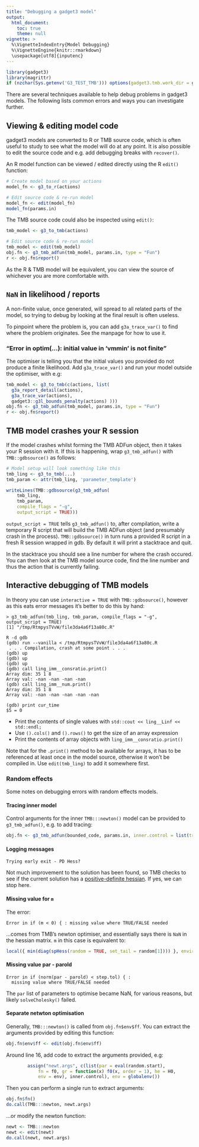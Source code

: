 ```yaml
---
title: "Debugging a gadget3 model"
output:
  html_document:
    toc: true
    theme: null
vignette: >
  %\VignetteIndexEntry{Model Debugging}
  %\VignetteEngine{knitr::rmarkdown}
  \usepackage[utf8]{inputenc}
---
```


```r
library(gadget3)
library(magrittr)
if (nzchar(Sys.getenv('G3_TEST_TMB'))) options(gadget3.tmb.work_dir = gadget3:::vignette_base_dir('work_dir'))
```

There are several techniques available to help debug problems in gadget3 models.
The following lists common errors and ways you can investigate further.

## Viewing & editing model code

gadget3 models are converted to R or TMB source code, which is often useful to study to see what the model will do at any point.
It is also possible to edit the source code and e.g. add debugging breaks with ``recover()``.

An R model function can be viewed / edited directly using the R ``edit()`` function:

```r
# Create model based on your actions
model_fn <- g3_to_r(actions)

# Edit source code & re-run model
model_fn <- edit(model_fn)
model_fn(params.in)
```

The TMB source code could also be inspected using ``edit()``:

```r
tmb_model <- g3_to_tmb(actions)

# Edit source code & re-run model
tmb_model <- edit(tmb_model)
obj.fn <- g3_tmb_adfun(tmb_model, params.in, type = "Fun")
r <- obj.fn$report()
```
As the R & TMB model will be equivalent, you can view the source of whichever you are more comfortable with.

## ``NaN`` in likelihood / reports

A non-finite value, once generated, will spread to all related parts of the model,
so trying to debug by looking at the final result is often useless.

To pinpoint where the problem is, you can add ``g3a_trace_var()`` to find where the problem originates.
See the manpage for how to use it.

### "Error in optim(...): initial value in 'vmmin' is not finite"

The optimiser is telling you that the initial values you provided do not produce a finite likelihood.
Add ``g3a_trace_var()`` and run your model outside the optimiser, with e.g:

```r
tmb_model <- g3_to_tmb(c(actions, list(
  g3a_report_detail(actions),
  g3a_trace_var(actions),
  gadget3::g3l_bounds_penalty(actions) )))
obj.fn <- g3_tmb_adfun(tmb_model, params.in, type = "Fun")
r <- obj.fn$report()
```

## TMB model crashes your R session

If the model crashes whilst forming the TMB ADFun object, then it takes your R
session with it. If this is happening, wrap ``g3_tmb_adfun()`` with
``TMB::gdbsource()`` as follows:

```r
# Model setup will look something like this
tmb_ling <- g3_to_tmb(...)
tmb_param <- attr(tmb_ling, 'parameter_template')

writeLines(TMB::gdbsource(g3_tmb_adfun(
    tmb_ling,
    tmb_param,
    compile_flags = "-g",
    output_script = TRUE)))
```

``output_script = TRUE`` tells ``g3_tmb_adfun()`` to, after compilation, write
a temporary R script that will build the TMB ADFun object (and presumably crash
in the process). ``TMB::gdbsource()`` in turn runs a provided R script in a
fresh R session wrapped in gdb. By default it will print a stacktrace and quit.

In the stacktrace you should see a line number for where the crash occured.
You can then look at the TMB model source code, find the line number and thus the action that is currently failing.

## Interactive debugging of TMB models

In theory you can use ``interactive = TRUE`` with ``TMB::gdbsource()``, however
as this eats error messages it's better to do this by hand:

```
> g3_tmb_adfun(tmb_ling, tmb_param, compile_flags = "-g", output_script = TRUE)
[1] "/tmp/RtmpysTVvW/file3da4a6f13a80c.R"

R -d gdb
(gdb) run --vanilla < /tmp/RtmpysTVvW/file3da4a6f13a80c.R
 . . . Compilation, crash at some point . . .
(gdb) up
(gdb) up
(gdb) up
(gdb) call ling_imm__consratio.print()
Array dim: 35 1 8
Array val: -nan -nan -nan -nan
(gdb) call ling_imm__num.print()
Array dim: 35 1 8
Array val: -nan -nan -nan -nan -nan

(gdb) print cur_time
$5 = 0
```

* Print the contents of single values with ``std::cout << ling__Linf << std::endl;``
* Use ``().cols()`` and ``().rows()`` to get the size of an array expression
* Print the contents of array objects with ``ling_imm__consratio.print()``

Note that for the ``.print()`` method to be available for arrays, it has to be
referenced at least once in the model source, otherwise it won't be compiled
in. Use ``edit(tmb_ling)`` to add it somewhere first.

### Random effects

Some notes on debugging errors with random effects models.

#### Tracing inner model

Control arguments for the inner ``TMB:::newton()`` model can be provided to ``g3_tmb_adfun()``,
e.g. to add tracing:

```r
obj.fn <- g3_tmb_adfun(bounded_code, params.in, inner.control = list(trace = 3, maxit = 100))
```

#### Logging messages

```
Trying early exit - PD Hess?
```

Not much improvement to the solution has been found, so TMB checks to see if the current solution has a
[positive-definite hessian](https://en.wikipedia.org/wiki/Second_partial_derivative_test#Functions_of_many_variables).
If yes, we can stop here.

#### Missing value for ``m``

The error:

```
Error in if (m < 0) { : missing value where TRUE/FALSE needed
```

...comes from TMB's newton optimiser, and essentially says there is `NaN` in the hessian matrix.
``m`` in this case is equivalent to:

```r
local({ min(diag(spHess(random = TRUE, set_tail = random[1]))) }, envir = obj.fn$env)
```

#### Missing value par - parold

```
Error in if (norm(par - parold) < step.tol) { :
  missing value where TRUE/FALSE needed
```

The ``par`` list of parameters to optimise became NaN, for various reasons, but likely ``solveCholesky()`` failed.

#### Separate netwton optimisation

Generally, ``TMB:::newton()`` is called from ``obj.fn$env$ff``.
You can extract the arguments provided by editing this function:

```r
obj.fn$env$ff <- edit(obj.fn$env$ff)
```

Around line 16, add code to extract the arguments provided, e.g:

```r
        assign("newt.args", c(list(par = eval(random.start),
            fn = f0, gr = function(x) f0(x, order = 1), he = H0,
            env = env), inner.control), env = globalenv())
```

Then you can perform a single run to extract arguments:

```r
obj.fn$fn()
do.call(TMB:::newton, newt.args)
```

...or modify the newton function:

```r
newt <- TMB:::newton
newt <- edit(newt)
do.call(newt, newt.args)
```
